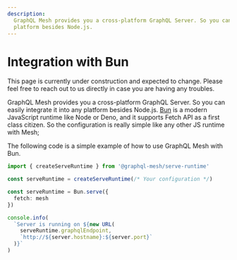 ```yaml
---
description:
  GraphQL Mesh provides you a cross-platform GraphQL Server. So you can easily integrate it into any
  platform besides Node.js.
---
```



# Integration with Bun

<Callout>
  This page is currently under construction and expected to change. Please feel free to reach out to
  us directly in case you are having any troubles.
</Callout>

GraphQL Mesh provides you a cross-platform GraphQL Server. So you can easily integrate it into any
platform besides Node.js. [Bun](https://bun.sh) is a modern JavaScript runtime like Node or Deno,
and it supports Fetch API as a first class citizen. So the configuration is really simple like any
other JS runtime with Mesh;

The following code is a simple example of how to use GraphQL Mesh with Bun.

```ts
import { createServeRuntime } from '@graphql-mesh/serve-runtime'

const serveRuntime = createServeRuntime(/* Your configuration */)

const serveRuntime = Bun.serve({
  fetch: mesh
})

console.info(
  `Server is running on ${new URL(
    serveRuntime.graphqlEndpoint,
    `http://${server.hostname}:${server.port}`
  )}`
)
```
